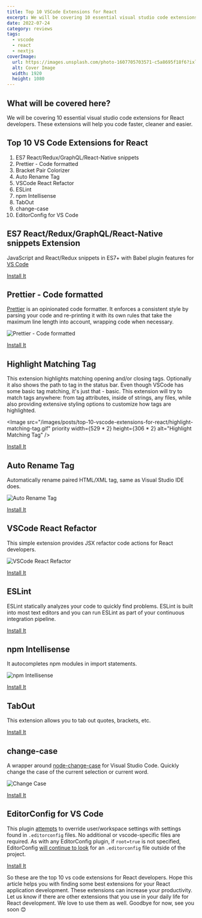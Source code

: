 ```yaml
---
title: Top 10 VSCode Extensions for React
excerpt: We will be covering 10 essential visual studio code extensions for React developers. These extensions will help you code faster, cleaner and easier.
date: 2022-07-24
category: reviews
tags:
  - vscode
  - react
  - nextjs
coverImage:
  url: https://images.unsplash.com/photo-1607705703571-c5a8695f18f6?ixlib=rb-1.2.1&ixid=MnwxMjA3fDB8MHxwaG90by1wYWdlfHx8fGVufDB8fHx8&auto=format&fit=crop&w=1170&q=80
  alt: Cover Image
  width: 1920
  height: 1080
---
```


## What will be covered here?

We will be covering 10 essential visual studio code extensions for React developers. These extensions will help you code faster, cleaner and easier.

## Top 10 VS Code Extensions for React

1. ES7 React/Redux/GraphQL/React-Native snippets
2. Prettier - Code formatted
3. Bracket Pair Colorizer
4. Auto Rename Tag
5. VSCode React Refactor
6. ESLint
7. npm Intellisense
8. TabOut
9. change-case
10. EditorConfig for VS Code

## ES7 React/Redux/GraphQL/React-Native snippets Extension

JavaScript and React/Redux snippets in ES7+ with Babel plugin features for [VS Code](https://code.visualstudio.com/)

[Install It](https://marketplace.visualstudio.com/items?itemName=dsznajder.es7-react-js-snippets)

## Prettier - Code formatted

[Prettier](https://prettier.io/) is an opinionated code formatter. It enforces a consistent style by parsing your code and re-printing it with its own rules that take the maximum line length into account, wrapping code when necessary.

<Image
  src="/images/posts/top-10-vscode-extensions-for-react/prettier-code-formatted.gif"
  priority
  width={1000}
  height={314}
  alt="Prettier - Code formatted"
/>

[Install It](https://marketplace.visualstudio.com/items?itemName=esbenp.prettier-vscode)

## Highlight Matching Tag

This extension highlights matching opening and/or closing tags. Optionally it also shows the path to tag in the status bar. Even though VSCode has some basic tag matching, it's just that - basic. This extension will try to match tags anywhere: from tag attributes, inside of strings, any files, while also providing extensive styling options to customize how tags are highlighted.

<Image
  src="/images/posts/top-10-vscode-extensions-for-react/highlight-matching-tag.gif"
  priority
  width={529 * 2}
  height={306 * 2}
  alt="Highlight Matching Tag"
/>

[Install It](https://marketplace.visualstudio.com/items?itemName=vincaslt.highlight-matching-tag)

## Auto Rename Tag

Automatically rename paired HTML/XML tag, same as Visual Studio IDE does.

<Image
  src="/images/posts/top-10-vscode-extensions-for-react/auto-rename-tag.gif"
  priority
  width={1440}
  height={938}
  alt="Auto Rename Tag"
/>

[Install It](https://marketplace.visualstudio.com/items?itemName=formulahendry.auto-rename-tag)

## VSCode React Refactor

This simple extension provides JSX refactor code actions for React developers.

<Image
  src="/images/posts/top-10-vscode-extensions-for-react/VSCode-React-Refactor.gif"
  priority
  width={1000}
  height={742}
  alt="VSCode React Refactor"
/>

[Install It](https://marketplace.visualstudio.com/items?itemName=planbcoding.vscode-react-refactor)

## ESLint

ESLint statically analyzes your code to quickly find problems. ESLint is built into most text editors and you can run ESLint as part of your continuous integration pipeline.

[Install It](https://marketplace.visualstudio.com/items?itemName=dbaeumer.vscode-eslint)

## npm Intellisense

It autocompletes npm modules in import statements.

<Image
  src="/images/posts/top-10-vscode-extensions-for-react/npm-Intellisense.gif"
  priority
  width={931}
  height={281}
  alt="npm Intellisense"
/>

[Install It](https://marketplace.visualstudio.com/items?itemName=christian-kohler.npm-intellisense)

## TabOut

This extension allows you to tab out quotes, brackets, etc.

[Install It](https://marketplace.visualstudio.com/items?itemName=albert.TabOut)

## change-case

A wrapper around [node-change-case](https://github.com/blakeembrey/node-change-case) for Visual Studio Code. Quickly change the case of the current selection or current word.

<Image
  src="/images/posts/top-10-vscode-extensions-for-react/change-case.gif"
  priority
  width={931}
  height={281}
  alt="Change Case"
/>

[Install It](https://marketplace.visualstudio.com/items?itemName=wmaurer.change-case)

## EditorConfig for VS Code

This plugin [attempts](https://marketplace.visualstudio.com/items?itemName=EditorConfig.EditorConfig#known-issues) to override user/workspace settings with settings found in `.editorconfig` files. No additional or vscode-specific files are required. As with any EditorConfig plugin, if `root=true` is not specified, EditorConfig [will continue to look](https://editorconfig.org/#file-location) for an `.editorconfig` file outside of the project.

[Install It](https://marketplace.visualstudio.com/items?itemName=EditorConfig.EditorConfig)

So these are the top 10 vs code extensions for React developers. Hope this article helps you with finding some best extensions for your React application development. These extensions can increase your productivity. Let us know if there are other extensions that you use in your daily life for React development. We love to use them as well. Goodbye for now, see you soon 😊
